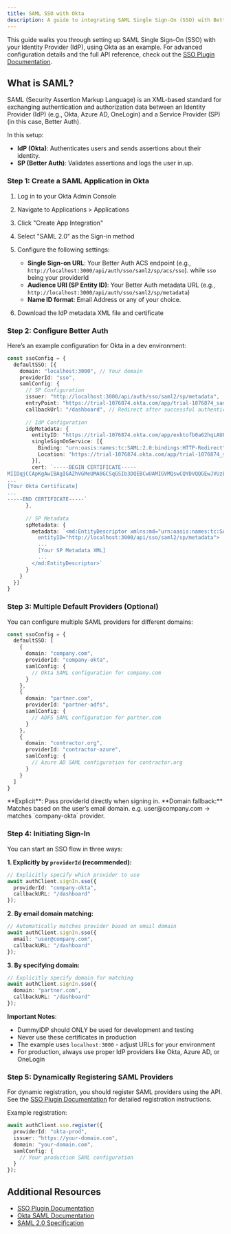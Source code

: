 ```yaml
---
title: SAML SSO with Okta
description: A guide to integrating SAML Single Sign-On (SSO) with Better Auth, featuring Okta
---
```


This guide walks you through setting up SAML Single Sign-On (SSO) with your Identity Provider (IdP), using Okta as an example. For advanced configuration details and the full API reference, check out the [SSO Plugin Documentation](/docs/plugins/sso).

## What is SAML?

SAML (Security Assertion Markup Language) is an XML-based standard for exchanging authentication and authorization data between an Identity Provider (IdP) (e.g., Okta, Azure AD, OneLogin) and a Service Provider (SP) (in this case, Better Auth).

In this setup:

- **IdP (Okta)**: Authenticates users and sends assertions about their identity.
- **SP (Better Auth)**: Validates assertions and logs the user in.up.

### Step 1: Create a SAML Application in Okta

1. Log in to your Okta Admin Console
2. Navigate to Applications > Applications
3. Click "Create App Integration"
4. Select "SAML 2.0" as the Sign-in method
5. Configure the following settings:

   - **Single Sign-on URL**: Your Better Auth ACS endpoint (e.g., `http://localhost:3000/api/auth/sso/saml2/sp/acs/sso`). while `sso` being your providerId
   - **Audience URI (SP Entity ID)**: Your Better Auth metadata URL (e.g., `http://localhost:3000/api/auth/sso/saml2/sp/metadata`)
   - **Name ID format**: Email Address or any of your choice.

6. Download the IdP metadata XML file and certificate

### Step 2: Configure Better Auth

Here’s an example configuration for Okta in a dev environment:

```typescript
const ssoConfig = {
  defaultSSO: [{
    domain: "localhost:3000", // Your domain
    providerId: "sso",
    samlConfig: {
      // SP Configuration
      issuer: "http://localhost:3000/api/auth/sso/saml2/sp/metadata",
      entryPoint: "https://trial-1076874.okta.com/app/trial-1076874_samltest_1/exktofb0a62hqLAUL697/sso/saml",
      callbackUrl: "/dashboard", // Redirect after successful authentication
      
      // IdP Configuration
      idpMetadata: {
        entityID: "https://trial-1076874.okta.com/app/exktofb0a62hqLAUL697/sso/saml/metadata",
        singleSignOnService: [{
          Binding: "urn:oasis:names:tc:SAML:2.0:bindings:HTTP-Redirect",
          Location: "https://trial-1076874.okta.com/app/trial-1076874_samltest_1/exktofb0a62hqLAUL697/sso/saml"
        }],
        cert: `-----BEGIN CERTIFICATE-----
MIIDqjCCApKgAwIBAgIGAZhVGMeUMA0GCSqGSIb3DQEBCwUAMIGVMQswCQYDVQQGEwJVUzETMBEG
...
[Your Okta Certificate]
...
-----END CERTIFICATE-----`
      },
      
      // SP Metadata
      spMetadata: {
        metadata: `<md:EntityDescriptor xmlns:md="urn:oasis:names:tc:SAML:2.0:metadata" 
          entityID="http://localhost:3000/api/sso/saml2/sp/metadata">
          ...
          [Your SP Metadata XML]
          ...
        </md:EntityDescriptor>`
      }
    }
  }]
}
```

### Step 3: Multiple Default Providers (Optional)

You can configure multiple SAML providers for different domains:

```typescript
const ssoConfig = {
  defaultSSO: [
    {
      domain: "company.com",
      providerId: "company-okta",
      samlConfig: {
        // Okta SAML configuration for company.com
      }
    },
    {
      domain: "partner.com", 
      providerId: "partner-adfs",
      samlConfig: {
        // ADFS SAML configuration for partner.com
      }
    },
    {
      domain: "contractor.org",
      providerId: "contractor-azure",
      samlConfig: {
        // Azure AD SAML configuration for contractor.org
      }
    }
  ]
}
```

<Callout type="info">
**Explicit**: Pass providerId directly when signing in.
**Domain fallback:** Matches based on the user’s email domain. e.g. user@company.com → matches `company-okta` provider.
</Callout>


### Step 4: Initiating Sign-In

You can start an SSO flow in three ways:

**1. Explicitly by `providerId` (recommended):**

```typescript
// Explicitly specify which provider to use
await authClient.signIn.sso({
  providerId: "company-okta",
  callbackURL: "/dashboard"
});
```

**2. By email domain matching:**

```typescript
// Automatically matches provider based on email domain
await authClient.signIn.sso({
  email: "user@company.com",
  callbackURL: "/dashboard"
});
```

**3. By specifying domain:**

```typescript
// Explicitly specify domain for matching
await authClient.signIn.sso({
  domain: "partner.com",
  callbackURL: "/dashboard"
});
```

**Important Notes**:
 - DummyIDP should ONLY be used for development and testing
 - Never use these certificates in production
 - The example uses `localhost:3000` - adjust URLs for your environment
 - For production, always use proper IdP providers like Okta, Azure AD, or OneLogin

### Step 5: Dynamically Registering SAML Providers

For dynamic registration, you should register SAML providers using the API. See the [SSO Plugin Documentation](/docs/plugins/sso#register-a-saml-provider) for detailed registration instructions.

Example registration:

```typescript
await authClient.sso.register({
  providerId: "okta-prod",
  issuer: "https://your-domain.com",
  domain: "your-domain.com",
  samlConfig: {
    // Your production SAML configuration
  }
});
```

## Additional Resources

- [SSO Plugin Documentation](/docs/plugins/sso)
- [Okta SAML Documentation](https://developer.okta.com/docs/concepts/saml/)
- [SAML 2.0 Specification](https://docs.oasis-open.org/security/saml/v2.0/saml-core-2.0-os.pdf)
